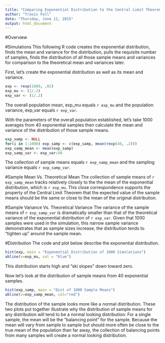 ```yaml
---
title: "Comparing Exponential Distribution to the Central Limit Theorem"
author: "Travis Fell"
date: "Thursday, June 11, 2015"
output: html_document
---
```

#Overview

#Simulations
This following R code creates the exponential distribution, finds the mean and variance for the distribution, pulls the requisite number of samples, finds the distribution of all those sample means and variances for comparison to the theoretical mean and variances later. 

First, let's create the exponential distribution as well as its mean and variance.
``` R
exp <- rexp(1000, .02)
exp_mu <- (1/.2)
exp_var <- (1/.2)
```

The overall population mean, exp_mu equals `r exp_mu` and the population variance, exp_var equals `r exp_var`. 

With the parameters of the overall population established, let's take 1000 averages from 40 exponential samples then calculate the mean and variance of the distribution of those sample means. 
```r
exp_samp <- NULL
for(i in 1:1000) exp_samp <- c(exp_samp, mean(rexp(40, .2)))
exp_samp_mean <- mean(exp_samp)
exp_samp_var <- exp_var/40
```
The collection of sample means equals `r exp_samp_mean` and the sampling variance equals `r exp_samp_var`. 

#Sample Mean Vs. Theoretical Mean
The collection of sample means of `r exp_samp_mean` tracks relatively closely to the the mean of the exponential distribution, which is `r exp_mu`. This close correspondence supports the property of the Central Limit Theorem that the expected value of the sample means should be the same or close to the mean of the original distribution. 

#Sample Variance Vs. Theoretical Variance
The variance of the sample means of `r exp_samp_var` is dramatically smaller than that of the theoretical variance of the exponential distribution of `r exp_var`. Given that 1000 samples were used in the simulation, this narrow sample variance demonstrates that as sample sizes increase, the distribution tends to "tighten up" around the sample mean. 

#Distribution
The code and plot below describe the exponential distribution. 
```r
hist(exp, main = "Exponential Distribution of 1000 Simulations")
abline(v=exp_mu, col = "blue")
```

This distribution starts high and "ski slopes" down toward zero.

Now let's look at the distribution of sample means from 40 exponential samples.  
```r
hist(exp_samp, main = "Dist of 1000 Sample Means")
abline(v=exp_samp_mean, col="red")
```
The distribution of the sample looks more like a normal distribution. These two plots put together illustrate why the distribution of sample means for any distribution will tend to be a normal looking distribution: For a single sample, the mean will be the "balancing point" for the sample. Because the mean will vary from sample to sample but should more often be close to the true mean of the population than far away, the collection of balancing points from many samples will create a normal looking distribution. 

